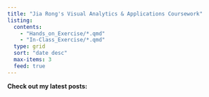 ```yaml
---
title: "Jia Rong's Visual Analytics & Applications Coursework"
listing:
  contents: 
    - "Hands_on_Exercise/*.qmd"
    - "In-Class_Exercise/*.qmd"
  type: grid
  sort: "date desc"
  max-items: 3
  feed: true
---
```


**Check out my latest posts:**
